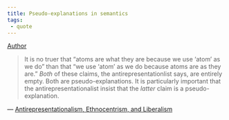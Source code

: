 ```yaml
---
title: Pseudo-explanations in semantics
tags:
 - quote
---
```


[Author](/docs/phil/Richard Rorty.html)


> It is no truer that "atoms are what they are because we use 'atom' as we do" than that "we use 'atom' as we do because atoms are as they are." *Both* of these claims, the antirepresentationlist says, are entirely empty. Both are pseudo-explanations. It is particularly important that the antirepresentationalist insist that the *latter* claim is a pseudo-explanation.

— [Antirepresentationalism, Ethnocentrism, and Liberalism](/docs/phil/Antirepresentationalism, Ethnocentrism, and Liberalism.html)